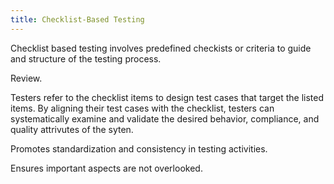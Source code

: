 ```yaml
---
title: Checklist-Based Testing
---
```



Checklist based testing involves predefined checkists or criteria to guide and structure of the testing process.

Review.

Testers refer to the checklist items to design test cases that target the listed items. By aligning their test cases with the checklist, testers can systematically examine and validate the desired behavior, compliance, and quality attrivutes of the syten.

Promotes standardization and consistency in testing activities.

Ensures important aspects are not overlooked.

